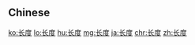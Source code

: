 {{also|長度}}
==Chinese==
{{zh-see|長度}}

[[ko:长度]]
[[lo:长度]]
[[hu:长度]]
[[mg:长度]]
[[ja:长度]]
[[chr:长度]]
[[zh:长度]]